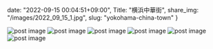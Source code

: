 date: "2022-09-15 00:04:51+09:00",
Title: "横浜中華街",
share_img: "/images/2022_09_15_1.jpg",
slug: "yokohama-china-town"
}

<img src="/images/2022_09_15_1.jpg" alt="post image" />
<img src="/images/2022_09_15_2.jpg" alt="post image" />
<img src="/images/2022_09_15_3.jpg" alt="post image" />
<img src="/images/2022_09_15_4.jpg" alt="post image" />
<img src="/images/2022_09_15_5.jpg" alt="post image" />
<img src="/images/2022_09_15_6.jpg" alt="post image" />
